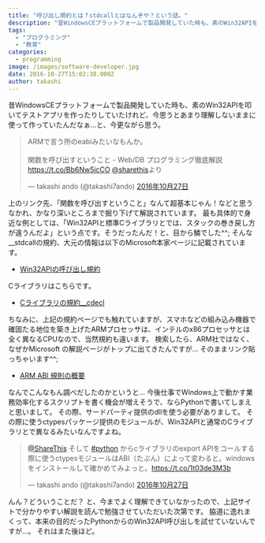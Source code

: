 ```yaml
---
title: "呼び出し規約とは？stdcallとはなんぞや？という話。"
description: "昔WindowsCEプラットフォームで製品開発していた時も、素のWin32APIを叩いてテストアプリを作ったりしていたけれど、今思うとあまり理解しないままに使っ..."
tags:
  - "プログラミング"
  - "教育"
categories:
  - programming
image: /images/software-developer.jpg
date: 2016-10-27T15:02:38.000Z
author: takashi
---
```



昔WindowsCEプラットフォームで製品開発していた時も、素のWin32APIを叩いてテストアプリを作ったりしていたけれど、今思うとあまり理解しないままに使って作っていたんだなぁ…と、今更ながら思う。
<blockquote class="twitter-tweet" data-lang="ja"><p lang="ja" dir="ltr">ARMで言う所のeabiみたいなもんか。<br /><br />関数を呼び出すということ - Web/DB プログラミング徹底解説 <a href="https://t.co/Bb6Nw5icCO">https://t.co/Bb6Nw5icCO</a> <a href="https://twitter.com/ShareThis">@sharethis</a>より</p>&mdash; takashi ando (@takashi7ando) <a href="https://twitter.com/takashi7ando/status/791634275401510912">2016年10月27日</a></blockquote>

上のリンク先、「関数を呼び出すということ」なんて超基本じゃん！などと思うなかれ、かなり深いところまで掘り下げて解説されています。
最も具体的で身近な例としては、「Win32APIと標準Cライブラリとでは、スタックの巻き戻し方が違うんだよ」という点です。そうだったんだ！と、目から鱗でした^^;
そんな__stdcallの規約、大元の情報は以下のMicrosoft本家ページに記載されています。
<ul>
<li><a href="https://msdn.microsoft.com/ja-jp/library/zxk0tw93.aspx">Win32APIの呼び出し規約</a></li>
</ul>
Cライブラリはこちらです。
<ul>
<li><a href="https://msdn.microsoft.com/ja-jp/library/zkwh89ks.aspx">Cライブラリの規約__cdecl</a></li>
</ul>
ちなみに、上記の規約ページでも触れていますが、スマホなどの組み込み機器で確固たる地位を築き上げたARMプロセッサは、インテルのx86プロセッサとは全く異なるCPUなので、当然規約も違います。
検索したら、ARM社ではなく、なぜかMicrosoft の解説ページがトップに出てきたんですが… そのままリンク貼っちゃいます^^;
<ul>
<li><a href="https://msdn.microsoft.com/ja-jp/library/dn736986.aspx">ARM ABI 規則の概要</a></li>
</ul>
なんでこんなもん調べだしたのかというと…
今後仕事でWindows上で動かす業務効率化するスクリプトを書く機会が増えそうで、ならPythonで書いてしまえと思いまして。
その際、サードパーティ提供のdllを使う必要がありまして。
その際に使うctypesパッケージ提供のモジュールが、Win32APIと通常のCライブラリとで異なるみたいなんですよね。
<blockquote class="twitter-tweet" data-lang="ja"><p lang="ja" dir="ltr"><a href="https://twitter.com/ShareThis">@ShareThis</a> そして <a href="https://twitter.com/hashtag/python?src=hash">#python</a> からcライブラリのexport APIをコールする際に使うctypesモジュールはABI（たぶん）によって変わると。windowsをインストールして確かめてみよっと。<a href="https://t.co/1t03de3M3b">https://t.co/1t03de3M3b</a></p>&mdash; takashi ando (@takashi7ando) <a href="https://twitter.com/takashi7ando/status/791637442038075393">2016年10月27日</a></blockquote>

んん？どういうことだ？
と、今までよく理解できていなかったので、上記サイトで分かりやすい解説を読んで勉強させていただいた次第です。
脇道に逸れまくって、本来の目的だったPythonからのWin32API呼び出しを試せていないんですが…。
それはまた後ほど。